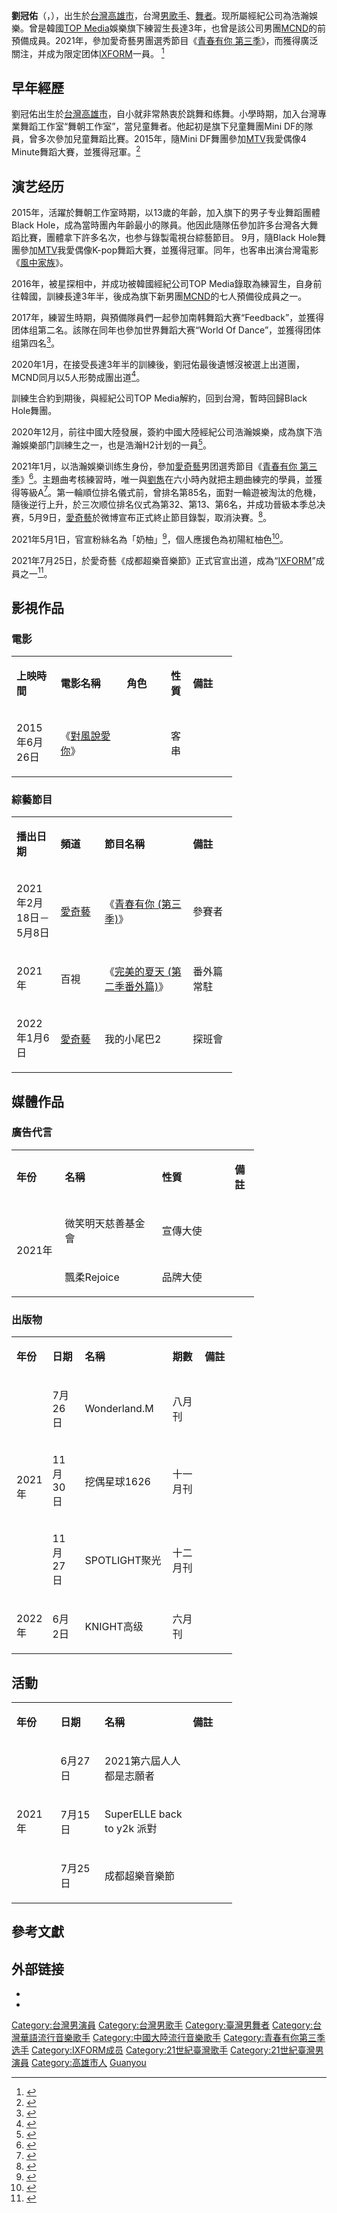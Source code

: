 {{For|其他名為劉冠佑的人物|劉冠佑}}
{{藝人
| 姓名 = 劉冠佑
| 類型 = 男藝人
| 圖片 = 
| 圖片尺寸 = 
| 圖片簡介 = 
| 本名 = 劉冠佑
| 羅馬拼音 = Liú Guànyoù
| 英文名 = Neil
| 暱稱 = 佑佑、佑寶、劉哥、劉老闆、六罐柚、劉小佑
| 别名 = UU、妹寶
| 國籍 = {{ROC}}
| 民族 = 
| 籍貫 = 
| 出生名 = 
| 出生日期 = {{birth date and age|2002|5|14}}
| 出生地點 = {{TWN}}[[高雄市|高雄市]]
| 母校 = 岡山國小、前峰國中
| 職業 = [[歌手|歌手]]、[[舞者|舞者]]、[[演員|演員]]
| 語言 = [[中華民國國語|國語]]、[[普通話|普通話]]、[[英語|英語]]、[[韓語|韓語]]
| 音樂類型 = [[中文流行音樂|中文流行音樂]]
| 出道日期 = 2021年7月29日
| 出道作品 = 
| 代表作品 = {{plainlist|
* '''綜藝'''：{{ubl|《[[青春有你_(第三季)|青春有你 第三季]]》}}
}}
| 著名角色 = 
| 活躍年代 = 2015年至今
| 唱片公司 = 
| 經紀公司 = {{plainlist|
* 浩瀚娛樂 {{small|（現公司）}}
* [[TOP媒體|TOP媒體]] {{small|（前公司）}}
}}
| 相關團體 = {{plainlist|
* 浩瀚H2計劃
* Black Hole舞團
* [[IXFORM|IXFORM]]<br />{{small|（2021年7月29日－）}}
}}
| 簽名 = 
| IMDb = 
| module = 
}}

'''劉冠佑'''（{{lang-en|Neil Liu}}，{{bd|2002年|5月14日}}），出生於[[臺灣|台灣]][[高雄市|高雄市]]，台灣[[歌手|男歌手]]、[[舞者|舞者]]。现所屬經紀公司為浩瀚娛樂。曾是韓國[[TOP媒體|TOP Media]]娛樂旗下練習生長達3年，也曾是該公司男團[[MCND_(男子組合)|MCND]]的前預備成員。2021年，參加愛奇藝男團選秀節目《[[青春有你_(第三季)|青春有你 第三季]]》，而獲得廣泛關注，并成为限定团体[[IXFORM|IXFORM]]一員。 <ref>{{Cite web|title=《青春有你3》8位「不期待但实力惊人」的选手推荐！罗一舟、孙滢皓，这些宝藏男孩你pick了吗？|url=https://popdaily.com/my/article/207000|date=2021-03-31|work=PopDaily|access-date=2021-05-31|archive-date=2021-06-02|archive-url=https://web.archive.org/web/20210602215323/https://popdaily.com/my/article/207000|dead-url=no}}</ref>

== 早年經歷 ==
劉冠佑出生於[[臺灣|台灣]][[高雄市|高雄市]]，自小就非常熱衷於跳舞和练舞。小學時期，加入台灣專業舞蹈工作室“舞朝工作室”，當兒童舞者。他起初是旗下兒童舞團Mini DF的隊員，曾多次參加兒童舞蹈比賽。2015年，隨Mini DF舞團參加[[MTV中文台|MTV]]我愛偶像4 Minute舞蹈大賽，並獲得冠軍。<ref>{{Cite web|title=在韓國練習三年沒有出道，參加青3一直被Lisa夸，排名從85升到12|url=https://cj.sina.com.cn/articles/view/7507435225/1bf7a5ed900100xb3w|date=2021-05-32|publisher=新浪娛樂|access-date=2021-05-31|archive-date=2021-06-02|archive-url=https://web.archive.org/web/20210602224542/https://cj.sina.com.cn/articles/view/7507435225/1bf7a5ed900100xb3w|dead-url=no}}</ref>

== 演艺经历 ==
2015年，活躍於舞朝工作室時期，以13歲的年齡，加入旗下的男子专业舞蹈團體Black Hole，成為當時團內年齡最小的隊員。他因此隨隊伍參加許多台灣各大舞蹈比賽，團體拿下許多名次，也参与錄製電視台綜藝節目。
9月，隨Black Hole舞團參加[[MTV中文台|MTV]]我愛偶像K-pop舞蹈大賽，並獲得冠軍。同年，也客串出演台灣電影《[[風中家族|風中家族]]》。

2016年，被星探相中，并成功被韓國經紀公司TOP Media錄取為練習生，自身前往韓國，訓練長達3年半，後成為旗下新男團[[MCND_(男子組合)|MCND]]的七人預備役成員之一。

2017年，練習生時期，與預備隊員們一起參加南韩舞蹈大赛“Feedback”，並獲得团体组第二名。該隊在同年也參加世界舞蹈大赛“World Of Dance”，並獲得团体组第四名<ref>{{cite web|title=《青春有你3》刘冠佑 选手资料页|url=https://www.iqiyi.com/lib/s_210236805.html|website=爱奇艺|access-date=2021-04-10|archive-date=2021-04-22|archive-url=https://web.archive.org/web/20210422041517/http://www.iqiyi.com/lib/s_210236805.html|dead-url=no}}</ref>。

2020年1月，在接受長達3年半的訓練後，劉冠佑最後遺憾沒被選上出道團，MCND同月以5人形勢成團出道<ref>{{cite news|title=《青春有你3》台湾训练生 刘冠佑 第85名升到32名|url=https://goxuan.my/trending/entertainment-news/qcyn3liuguanyou|work=GoXuan.com.my|date=2021-03-21|accessdate=2021-04-10|archive-date=2021-04-10|archive-url=https://web.archive.org/web/20210410121711/https://goxuan.my/trending/entertainment-news/qcyn3liuguanyou|dead-url=no}}</ref>。

訓練生合約到期後，與經紀公司TOP Media解約，回到台灣，暫時回歸Black Hole舞團。

2020年12月，前往中國大陸發展，簽約中國大陸經紀公司浩瀚娛樂，成為旗下浩瀚娛樂部门訓練生之一，也是浩瀚H2计划的一員<ref>{{cite news|title=浩瀚H2計劃 微博帖子|url=https://weibo.com/7523745920/JyHzs4UVM|work=微博|date=2020-12-16}}</ref>。

2021年1月，以浩瀚娛樂训练生身份，參加[[愛奇藝|愛奇藝]]男团選秀節目《[[青春有你_(第三季)|青春有你 第三季]]》<ref>{{Cite web|title=盘点中国选秀节目的台湾代表，只有《偶像练习生》的他们成功出道|url=https://xuan.com.my/xuan-entertainment/article/50041/xuan-xiu-jie-mu-taiwan-dai-biao|date=2021-03-20|publisher=Xuan.com.my|access-date=2021-05-31|archive-date=2021-04-20|archive-url=https://web.archive.org/web/20210420072204/https://xuan.com.my/xuan-entertainment/article/50041/xuan-xiu-jie-mu-taiwan-dai-biao|dead-url=no}}</ref>。主題曲考核練習時，唯一與[[刘隽_(编舞师)|劉雋]]在六小時內就把主題曲練完的學員，並獲得等級A<ref>{{Cite web|title=《青春有你 3》海外最受欢迎训练生最新排名|url=https://www.onefm.com.my/onecelebrity-%e9%9d%92%e6%98%a5%e6%9c%89%e4%bd%a03%e6%b5%b7%e5%a4%96%e6%8e%92%e5%90%8d-20210426/|date=2021-04-26|work=OneFM|access-date=2021-05-31|archive-date=2021-05-08|archive-url=https://web.archive.org/web/20210508193123/https://www.onefm.com.my/onecelebrity-%E9%9D%92%E6%98%A5%E6%9C%89%E4%BD%A03%E6%B5%B7%E5%A4%96%E6%8E%92%E5%90%8D-20210426/|dead-url=no}}</ref>。第一輪順位排名儀式前，曾排名第85名，面對一輪遊被淘汰的危機，隨後逆行上升，於三次顺位排名仪式為第32、第13、第6名，并成功晉級本季总决赛，5月9日，[[愛奇藝|愛奇藝]]於微博宣布正式終止節目錄製，取消決賽。<ref>{{Cite web|title=《青春有你3》宣布取消決賽！9人出道名單瘋傳逆轉「不成團」網崩|url=https://star.ettoday.net/news/1977804|access-date=|date=2021-05-09|last=|work=ETtoday新聞雲|archive-date=2021-06-11|archive-url=https://web.archive.org/web/20210611234705/https://star.ettoday.net/news/1977804|dead-url=no}}</ref>。

2021年5月1日，官宣粉絲名為「奶柚」<ref>{{Cite web|title=官方粉丝名公告|url=https://m.weibo.cn/7590135017/4632025091541017|date=2021-05-01|website=奶佑的梦想豪宅微博}}</ref>，個人應援色為初陽紅柚色{{color sample|#b20407}}{{color sample|#ff514c}}<ref>{{Cite web|title=官方应援色公告|url=https://m.weibo.cn/7590135017/4632014043223491|date=2021-05-01|website=奶佑的梦想豪宅微博}}</ref>。

2021年7月25日，於愛奇藝《成都超樂音樂節》正式官宣出道，成為“[[IXFORM|IXFORM]]”成員之一<ref>{{Cite web |url= https://star.ettoday.net/news/2039780 |title= 決賽停播3個月…《青你3》突宣布成團！　「有台灣成員」隊名曝光 |website= ETtoday星光雲 |accessdate= 2021-07-26 |archive-date= 2021-11-17 |archive-url= https://web.archive.org/web/20211117141658/https://star.ettoday.net/news/2039780 |dead-url= no }}</ref>。

== 影視作品 ==
=== 電影 ===
{| class="wikitable" style="text-align:center; font-size:small;" width=70%
|- style="background:#ff514c; color:white; font-weight:bold; text-align:center;"
| width="20%" | '''上映時間'''
| width="30%" | '''電影名稱'''
| width="20%" | '''角色'''
| width="10%" | '''性質'''
| width="20%" | '''備註'''
|-
|2015年6月26日
|《[[對風說愛你|對風說愛你]]》
| {{n/a}}
|客串
|
|}

=== 綜藝節目 ===
{| class="wikitable" style="text-align:center; font-size:small;" width=70%
|- style="background:#ff514c; color:white; font-weight:bold; text-align:center;"
| width="20%" | '''播出日期'''
| width="20%" | '''頻道'''
| width="40%" | '''節目名稱'''
| width="20%" | '''備註'''
|-
|2021年2月18日－5月8日
| [[愛奇藝|愛奇藝]]
|《[[青春有你_(第三季)|青春有你 (第三季)]]》
|參賽者<br />{{small|（節目取消決賽）}}
|-
|2021年
| 百視
|《[[完美的夏天_(第二季番外篇)|完美的夏天 (第二季番外篇)]]》
|番外篇常駐
|-
|2022年1月6日
|[[愛奇藝|愛奇藝]]
|我的小尾巴2
|探班會
|}

== 媒體作品 ==
=== 廣告代言 ===
{| class="wikitable" style="text-align:center; font-size:small;" width=70%
|- style="background:#ff514c; color:white; font-weight:bold; text-align:center;"
| width="20%" | '''年份'''
| width="40%" | '''名稱'''
| width="30%" | '''性質'''
| width="20%" | '''備註'''
|-
| rowspan="2" |2021年
|微笑明天慈善基金會
|宣傳大使
|
|-
|飄柔Rejoice
|品牌大使
|
|}

=== 出版物 ===
{| class="wikitable" style="text-align:center; font-size:small;" width=70%
|- style="background:#ff514c; color:white; font-weight:bold; text-align:center;"
| width="15%" | '''年份'''
| width="15%" | '''日期'''
| width="40%" | '''名稱'''
| width="15%" | '''期數'''
| width="15%" | '''備註'''
|-
| rowspan="3" |2021年
|7月26日
|Wonderland.M
|八月刊
|
|-
|11月30日
|挖偶星球1626
|十一月刊
|
|-
|11月27日
|SPOTLIGHT聚光
|十二月刊
|
|-
| rowspan="1" |2022年
|6月2日
|KNIGHT高级
|六月刊
|
|}

== 活動 ==
{| class="wikitable" style="text-align:center; font-size:small;" width=70%
|- style="background:#ff514c; color:white; font-weight:bold; text-align:center;"
| width="20%" | '''年份'''
| width="20%" | '''日期'''
| width="40%" | '''名稱'''
| width="20%" | '''備註'''
|-
| rowspan="3" |2021年
|6月27日
|2021第六屆人人都是志願者
|
|-
|7月15日
|SuperELLE back to y2k 派對
|
|-
|7月25日
|成都超樂音樂節
|
|}

== 參考文獻 ==
{{reflist|2}}

== 外部链接 ==
* {{Sinaweibo|7475996012}}
*{{Instagram|neil_liu0514}}
{{青春有你 (第三季)}}
{{DEFAULTSORT:L}}
[[Category:台灣男演員|Category:台灣男演員]]
[[Category:台灣男歌手|Category:台灣男歌手]]
[[Category:臺灣男舞者|Category:臺灣男舞者]]
[[Category:台灣華語流行音樂歌手|Category:台灣華語流行音樂歌手]]
[[Category:中國大陸流行音樂歌手|Category:中國大陸流行音樂歌手]]
[[Category:青春有你第三季选手|Category:青春有你第三季选手]]
[[Category:IXFORM成员|Category:IXFORM成员]]
[[Category:21世紀臺灣歌手|Category:21世紀臺灣歌手]]
[[Category:21世紀臺灣男演員|Category:21世紀臺灣男演員]]
[[Category:高雄市人|Category:高雄市人]]
[[Category:劉姓|Guanyou]]